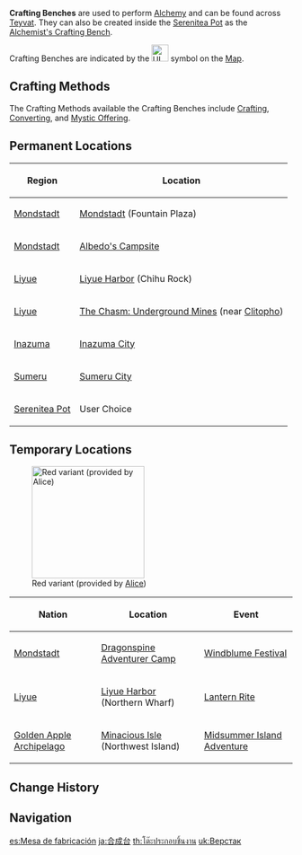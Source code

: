 {{Terminology Infobox
|image        = Alchemy Table.png
|world        = Teyvat
|type         = Game Systems
}}
'''Crafting Benches''' are used to perform [[Alchemy]] and can be found across [[Teyvat]]. They can also be created inside the [[Serenitea Pot]] as the [[Alchemist's Crafting Bench]].

Crafting Benches are indicated by the [[File:UI Alchemy.png|30px]] symbol on the [[Map]].

==Crafting Methods==
{{Main|Crafting Methods}}
The Crafting Methods available the Crafting Benches include [[Crafting]], [[Converting]], and [[Mystic Offering]].

==Permanent Locations==
{| class="article-table"
! Region !! Location
|-
| [[Mondstadt]] || [[City of Mondstadt|Mondstadt]] (Fountain Plaza)
|-
| [[Mondstadt]] || [[Albedo's Campsite]]
|-
| [[Liyue]] || [[Liyue Harbor]] (Chihu Rock)
|-
| [[Liyue]] || [[The Chasm: Underground Mines]] (near [[Clitopho]])
|-
| [[Inazuma]] || [[Inazuma City]]
|-
| [[Sumeru]] || [[Sumeru City]]
|-
| [[Serenitea Pot]] || User Choice
|}

==Temporary Locations==
[[File:Alchemy Table Red.webp|right|200px|thumb|Red variant (provided by [[Alice]])]]
{| class="article-table"
! Nation !! Location !! Event
|-
|[[Mondstadt]] || [[Dragonspine Adventurer Camp]] || [[Windblume Festival]]
|-
|[[Liyue]] || [[Liyue Harbor]] (Northern Wharf) || [[Lantern Rite]]
|-
| [[Golden Apple Archipelago/1.6|Golden Apple Archipelago]] || [[Minacious Isle/1.6#Northwest Island|Minacious Isle]] (Northwest Island) || [[Midsummer Island Adventure]]
|}

{{clr}}

==Change History==
{{Change History|1.0}}

==Navigation==
{{Game Systems Navbox|Other}}

[[es:Mesa de fabricación]]
[[ja:合成台]]
[[th:โต๊ะประกอบชิ้นงาน]]
[[uk:Верстак]]